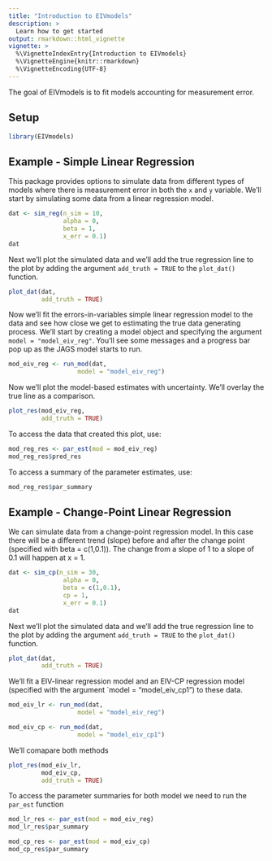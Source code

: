 ```yaml
---
title: "Introduction to EIVmodels"
description: >
  Learn how to get started
output: rmarkdown::html_vignette
vignette: >
  %\VignetteIndexEntry{Introduction to EIVmodels}
  %\VignetteEngine{knitr::rmarkdown}
  %\VignetteEncoding{UTF-8}
---
```


The goal of EIVmodels is to fit models accounting for measurement error. 

## Setup

```r
library(EIVmodels)
```

## Example - Simple Linear Regression

This package provides options to simulate data from different types of models where there is measurement error in both the `x` and `y` variable. We'll start by simulating some data from a linear regression model. 

```r
dat <- sim_reg(n_sim = 10,
               alpha = 0,
               beta = 1,
               x_err = 0.1)
dat
```

Next we'll plot the simulated data and we'll add the true regression line to the plot by adding the argument `add_truth = TRUE` to the `plot_dat()` function. 

```r
plot_dat(dat,
         add_truth = TRUE)
```

Now we'll fit the errors-in-variables simple linear regression model to the data and see how close we get to estimating the true data generating process. We'll start by creating a model object and specifying the argument `model = "model_eiv_reg"`. You'll see some messages and a progress bar pop up as the JAGS model starts to run. 

```r
mod_eiv_reg <- run_mod(dat,
                   model = "model_eiv_reg")
```

Now we'll plot the model-based estimates with uncertainty. We'll overlay the true line as a comparison. 

```r
plot_res(mod_eiv_reg,
         add_truth = TRUE)
```

To access the data that created this plot, use:

```r
mod_reg_res <- par_est(mod = mod_eiv_reg)
mod_reg_res$pred_res
```

To access a summary of the parameter estimates, use:

```r
mod_reg_res$par_summary
```

## Example - Change-Point Linear Regression

We can simulate data from a change-point regression model. In this case there will be a different trend (slope) before and after the change point (specified with beta = c(1,0.1)). The change from a slope of 1 to a slope of 0.1 will happen at x = 1. 

```r
dat <- sim_cp(n_sim = 30,
               alpha = 0,
               beta = c(1,0.1),
               cp = 1,
               x_err = 0.1)
dat
```

Next we'll plot the simulated data and we'll add the true regression line to the plot by adding the argument `add_truth = TRUE` to the `plot_dat()` function. 

```r
plot_dat(dat,
         add_truth = TRUE)
```

We'll fit a EIV-linear regression model and an EIV-CP regression model (specified with the argument `model = "model_eiv_cp1") to these data.

```r
mod_eiv_lr <- run_mod(dat,
                   model = "model_eiv_reg")

mod_eiv_cp <- run_mod(dat,
                   model = "model_eiv_cp1")
```

We'll comapare both methods 

```r
plot_res(mod_eiv_lr,
         mod_eiv_cp,
         add_truth = TRUE)
```

To access the parameter summaries for both model we need to run the `par_est` function

```r
mod_lr_res <- par_est(mod = mod_eiv_reg)
mod_lr_res$par_summary

mod_cp_res <- par_est(mod = mod_eiv_cp)
mod_cp_res$par_summary
```
